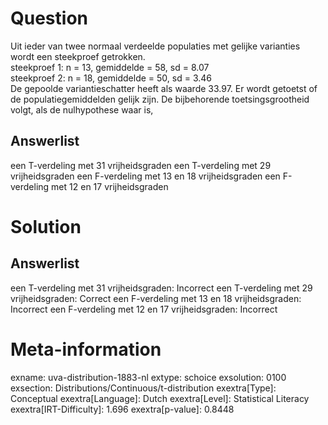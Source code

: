 Question
========

Uit ieder van twee normaal verdeelde populaties met gelijke varianties
wordt een steekproef getrokken.\
steekproef 1: n = 13, gemiddelde = 58, sd = 8.07\
steekproef 2: n = 18, gemiddelde = 50, sd = 3.46\
De gepoolde variantieschatter heeft als waarde 33.97. Er wordt getoetst
of de populatiegemiddelden gelijk zijn. De bijbehorende
toetsingsgrootheid volgt, als de nulhypothese waar is,

Answerlist
----------

een T-verdeling met 31 vrijheidsgraden
een T-verdeling met 29 vrijheidsgraden
een F-verdeling met 13 en 18 vrijheidsgraden
een F-verdeling met 12 en 17 vrijheidsgraden

Solution
========

Answerlist
----------

een T-verdeling met 31 vrijheidsgraden: Incorrect
een T-verdeling met 29 vrijheidsgraden: Correct
een F-verdeling met 13 en 18 vrijheidsgraden: Incorrect
een F-verdeling met 12 en 17 vrijheidsgraden: Incorrect

Meta-information
================
exname: uva-distribution-1883-nl
extype: schoice
exsolution: 0100
exsection: Distributions/Continuous/t-distribution
exextra[Type]: Conceptual
exextra[Language]: Dutch
exextra[Level]: Statistical Literacy
exextra[IRT-Difficulty]: 1.696
exextra[p-value]: 0.8448
